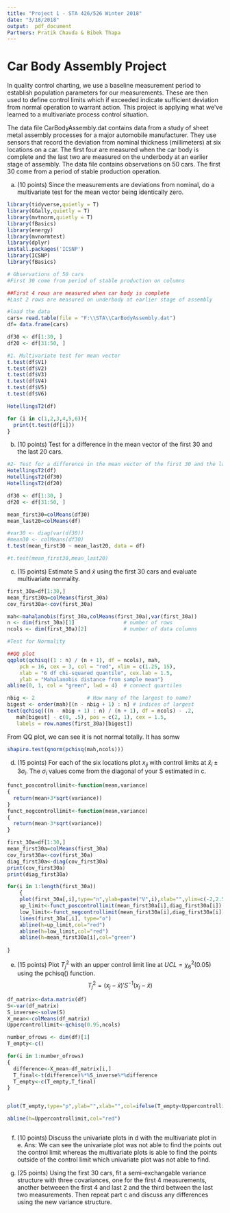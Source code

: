 ---
title: "Project 1 - STA 426/526 Winter 2018"
date: "3/18/2018"
output:  pdf_document
Partners: Pratik Chavda & Bibek Thapa
---
# Car Body Assembly Project
In quality control charting, we use a baseline measurement period to establish population parameters for our measurements. These are then used to define control limits which if exceeded indicate sufficient deviation from normal operation to warrant action. This project is applying what we've learned to a multivariate process control situation.

The data file CarBodyAssembly.dat contains data from a study of sheet metal assembly processes for a major automobile manufacturer. They use sensors that record the deviation from nominal thickness (millimeters) at six locations on a car. The first four are measured when the car body is complete and the last two are measured on the underbody at an earlier stage of assembly. The data file contains observations on 50 cars. The first 30 come from a period of stable production operation.  

a) (10 points) Since the measurements are deviations from nominal, do a multivariate test for the mean vector being identically zero. 
```{r}
library(tidyverse,quietly = T)
library(GGally,quietly = T)
library(mvtnorm,quietly = T)
library(fBasics)
library(energy)
library(mvnormtest)
library(dplyr)
install.packages('ICSNP')
library(ICSNP)
library(fBasics)

```



```{r}
# Observations of 50 cars
#First 30 come from period of stable production on columns

##First 4 rows are measured when car body is complete
#Last 2 rows are measured on underbody at earlier stage of assembly

#load the data
cars= read.table(file = "F:\\STA\\CarBodyAssembly.dat")
df= data.frame(cars)

df30 <- df[1:30, ]
df20 <- df[31:50, ]

#1. Multivariate test for mean vector 
t.test(df$V1)
t.test(df$V2)
t.test(df$V3)
t.test(df$V4)
t.test(df$V5)
t.test(df$V6)

HotellingsT2(df)

for (i in c(1,2,3,4,5,6)){
  print(t.test(df[i]))
}

```


b) (10 points) Test for a difference in the mean vector of the first 30 and the last 20 cars.  
```{r}
#2- Test for a difference in the mean vector of the first 30 and the last 20 cars.
HotellingsT2(df)
HotellingsT2(df30)
HotellingsT2(df20)

df30 <- df[1:30, ]
df20 <- df[31:50, ]

mean_first30=colMeans(df30)
mean_last20=colMeans(df)

#var30 <- diag(var(df30))
#mean30 <- colMeans(df30)
t.test(mean_first30 ~ mean_last20, data = df)

#t.test(mean_first30,mean_last20)

```

c) (15 points) Estimate S and $\bar{x}$ using the first 30 cars and evaluate multivariate normality.  
```{r}

first_30a=df[1:30,]
mean_first30a=colMeans(first_30a)
cov_first30a<-cov(first_30a)

mah<-mahalanobis(first_30a,colMeans(first_30a),var(first_30a))
n <- dim(first_30a)[1]                # number of rows               
ncols <- dim(first_30a)[2]            # number of data columns

#Test for Normality

##QQ plot
qqplot(qchisq((1 : n) / (n + 1), df = ncols), mah, 
    pch = 16, cex = 3, col = "red", xlim = c(1.25, 15),
    xlab = "6 df chi-squared quantile", cex.lab = 1.5, 
    ylab = "Mahalanobis distance from sample mean") 
abline(0, 1, col = "green", lwd = 4)  # connect quartiles

nbig <- 2                 # How many of the largest to name?  
bigest <- order(mah)[(n - nbig + 1) : n] # indices of largest
text(qchisq(((n - nbig + 1) : n) / (n + 1), df = ncols) - .2, 
   mah[bigest] - c(0, .5), pos = c(2, 1), cex = 1.5, 
   labels = row.names(first_30a)[bigest])

```
From QQ plot, we can see it is not normal totally. It has somw


```{r}
shapiro.test(qnorm(pchisq(mah,ncols)))

```


d) (15 points) For each of the six locations plot $x_{ij}$ with control limits at $\bar{x}_i \pm 3 \sigma_i$. The $\sigma_i$ values come from the diagonal of your S estimated in c.  
```{r}
funct_poscontrollimit<-function(mean,variance)
{
  return(mean+3*sqrt(variance))
}
funct_negcontrollimit<-function(mean,variance)
{
  return(mean-3*sqrt(variance))
}

first_30a=df[1:30,]
mean_first30a=colMeans(first_30a)
cov_first30a<-cov(first_30a)
diag_first30a<-diag(cov_first30a)
print(cov_first30a)
print(diag_first30a)

for(i in 1:length(first_30a))
    {
    plot(first_30a[,i],type="n",ylab=paste("V",i),xlab="",ylim=c(-2,2.5))
    up_limit<-funct_poscontrollimit(mean_first30a[i],diag_first30a[i])
    low_limit<-funct_negcontrollimit(mean_first30a[i],diag_first30a[i])
    lines(first_30a[,i], type="o")
    abline(h=up_limit,col="red")
    abline(h=low_limit,col="red")
    abline(h=mean_first30a[i],col="green")
   
}
```


e) (15 points) Plot $T^2_j$ with an upper control limit line at $UCL=\chi^2_6(0.05)$ using the pchisq() function.  
$$T^2_j=(x_j-\bar{x})'S^{-1}(x_j-\bar{x})$$
```{r}

df_matrix<-data.matrix(df)
S<-var(df_matrix)
S_inverse<-solve(S)
X_mean<-colMeans(df_matrix)
Uppercontrollimit<-qchisq(0.95,ncols)

number_ofrows <- dim(df)[1] 
T_empty<-c()

for(i in 1:number_ofrows)
{
  difference<-X_mean-df_matrix[i,]
  T_final<-t(difference)%*%S_inverse%*%difference
  T_empty<-c(T_empty,T_final)
}


plot(T_empty,type="p",ylab="",xlab="",col=ifelse(T_empty<Uppercontrollimit,"green","red"))

abline(h=Uppercontrollimit,col="red")



```
 
f) (10 points) Discuss the univariate plots in d with the multivariate plot in e. 
Ans: We can see the univariate plot was not able to find the points out the control limit whereas the multivariate plots is able to find the points outside of the control limit which univariate plot was not able to find.

g) (25 points) Using the first 30 cars, fit a semi-exchangable variance structure with three covariances, one for the first 4 measurements, another betweeen the first 4 and last 2 and the third between the last two measurements. Then repeat part c and discuss any differences using the new variance structure.

